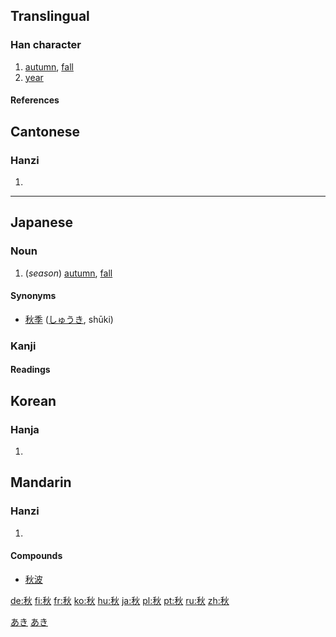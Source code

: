 ==Translingual==
===Han character===
{{Han char|rn=115|rad=禾|as=04|sn=9|four=2998<sub>0</sub>|canj=竹木火 (HDF)}}
# [[autumn]], [[fall]]
# [[year]]
====References====
{{Han ref|kx=0850.060|dkj=24940|dj=1273.020|hdz=42595.050|uh=79CB|ud=31179|bh=ACEE|bd=44270}}

==Cantonese==
===Hanzi===
{{yue-hanzi|jyut=cau1|y=chau1}}
# {{defn|Cantonese}}
----
==Japanese==
===Noun===
[[Category:1000_Japanese_basic_words|あき]]
{{ja-noun|k|hira=あき|rom=aki}}

#(''season'') [[autumn]], [[fall]]
[[Category:ja:Calendar terms|あき]]
====Synonyms====
* [[秋季]] ([[しゅうき]], shūki)
===Kanji===
{{ja-kanji|grade=|rs=禾04}}
====Readings====
{{ja-readings|on=[[しゅう]] ([[shū]])|kun=[[あき]] ([[aki]]), [[とき]] ([[toki]])}}

==Korean==
===Hanja===
{{ko-hanja|hangeul=추|eumhun=|rv=chu|mr=ch'u|y=chwu}}
# {{defn|Korean}}
==Mandarin==
===Hanzi===
{{cmn-hanzi|pin=[[qiū]] (qiu1)|wg=ch'iu<sup>1</sup>}}
# {{defn|Mandarin}}

====Compounds====
*[[秋波]]



[[de:秋]]
[[fi:秋]]
[[fr:秋]]
[[ko:秋]]
[[hu:秋]]
[[ja:秋]]
[[pl:秋]]
[[pt:秋]]
[[ru:秋]]
[[zh:秋]]